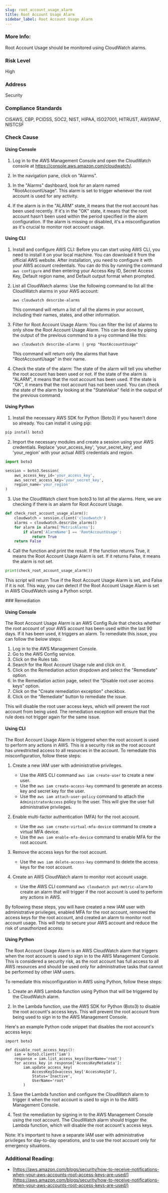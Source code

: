 ```yaml
---
slug: root_account_usage_alarm
title: Root Account Usage Alarm
sidebar_label: Root Account Usage Alarm
---
```


### More Info:

Root Account Usage should be monitored using CloudWatch alarms.

### Risk Level

High

### Address

Security

### Compliance Standards

CISAWS, CBP, PCIDSS, SOC2, NIST, HIPAA, ISO27001, HITRUST, AWSWAF, NISTCSF



<Tabs><Tab title='Cause'>
### Check Cause

#### Using Console

1. Log in to the AWS Management Console and open the CloudWatch console at https://console.aws.amazon.com/cloudwatch/.

2. In the navigation pane, click on "Alarms".

3. In the "Alarms" dashboard, look for an alarm named "RootAccountUsage". This alarm is set to trigger whenever the root account is used for any activity.

4. If the alarm is in the "ALARM" state, it means that the root account has been used recently. If it's in the "OK" state, it means that the root account hasn't been used within the period specified in the alarm configuration. If the alarm is missing or disabled, it's a misconfiguration as it's crucial to monitor root account usage.

#### Using CLI

1. Install and configure AWS CLI: Before you can start using AWS CLI, you need to install it on your local machine. You can download it from the official AWS website. After installation, you need to configure it with your AWS account credentials. You can do this by running the command `aws configure` and then entering your Access Key ID, Secret Access Key, Default region name, and Default output format when prompted.

2. List all CloudWatch alarms: Use the following command to list all the CloudWatch alarms in your AWS account:

   ```
   aws cloudwatch describe-alarms
   ```

   This command will return a list of all the alarms in your account, including their names, states, and other information.

3. Filter for Root Account Usage Alarm: You can filter the list of alarms to only show the Root Account Usage Alarm. This can be done by piping the output of the previous command to a `grep` command like this:

   ```
   aws cloudwatch describe-alarms | grep "RootAccountUsage"
   ```

   This command will return only the alarms that have "RootAccountUsage" in their name.

4. Check the state of the alarm: The state of the alarm will tell you whether the root account has been used or not. If the state of the alarm is "ALARM", it means that the root account has been used. If the state is "OK", it means that the root account has not been used. You can check the state of the alarm by looking at the "StateValue" field in the output of the previous command.

#### Using Python

1. Install the necessary AWS SDK for Python (Boto3) if you haven't done so already. You can install it using pip:
```python
pip install boto3
```

2. Import the necessary modules and create a session using your AWS credentials. Replace 'your_access_key', 'your_secret_key', and 'your_region' with your actual AWS credentials and region.
```python
import boto3

session = boto3.Session(
    aws_access_key_id='your_access_key',
    aws_secret_access_key='your_secret_key',
    region_name='your_region'
)
```

3. Use the CloudWatch client from boto3 to list all the alarms. Here, we are checking if there is an alarm for Root Account Usage.
```python
def check_root_account_usage_alarm():
    cloudwatch = session.client('cloudwatch')
    alarms = cloudwatch.describe_alarms()
    for alarm in alarms['MetricAlarms']:
        if alarm['AlarmName'] == 'RootAccountUsage':
            return True
    return False
```

4. Call the function and print the result. If the function returns True, it means the Root Account Usage Alarm is set. If it returns False, it means the alarm is not set.
```python
print(check_root_account_usage_alarm())
```
This script will return True if the Root Account Usage Alarm is set, and False if it is not. This way, you can detect if the Root Account Usage Alarm is set in AWS CloudWatch using a Python script.

</Tab>


<Tab title='Remediation'>
### Remediation

#### Using Console

The Root Account Usage Alarm is an AWS Config Rule that checks whether the root account of your AWS account has been used within the last 90 days. If it has been used, it triggers an alarm. To remediate this issue, you can follow the below steps:

1. Log in to the AWS Management Console.
2. Go to the AWS Config service.
3. Click on the Rules tab.
4. Search for the Root Account Usage rule and click on it.
5. Click on the Remediation action dropdown and select the "Remediate" option.
6. In the Remediation action page, select the "Disable root user access keys" option.
7. Click on the "Create remediation exception" checkbox.
8. Click on the "Remediate" button to remediate the issue.

This will disable the root user access keys, which will prevent the root account from being used. The remediation exception will ensure that the rule does not trigger again for the same issue.

#### Using CLI

The Root Account Usage Alarm is triggered when the root account is used to perform any actions in AWS. This is a security risk as the root account has unrestricted access to all resources in the account. To remediate this misconfiguration, follow these steps:

1. Create a new IAM user with administrative privileges.
   - Use the AWS CLI command `aws iam create-user` to create a new user.
   - Use the `aws iam create-access-key` command to generate an access key and secret key for the user.
   - Use the `aws iam attach-user-policy` command to attach the `AdministratorAccess` policy to the user. This will give the user full administrative privileges.

2. Enable multi-factor authentication (MFA) for the root account.
   - Use the `aws iam create-virtual-mfa-device` command to create a virtual MFA device.
   - Use the `aws iam enable-mfa-device` command to enable MFA for the root account.

3. Remove the access keys for the root account.
   - Use the `aws iam delete-access-key` command to delete the access keys for the root account.

4. Create an AWS CloudWatch alarm to monitor root account usage.
   - Use the AWS CLI command `aws cloudwatch put-metric-alarm` to create an alarm that will trigger if the root account is used to perform any actions in AWS.

By following these steps, you will have created a new IAM user with administrative privileges, enabled MFA for the root account, removed the access keys for the root account, and created an alarm to monitor root account usage. This will help to secure your AWS account and reduce the risk of unauthorized access.

#### Using Python

The Root Account Usage Alarm is an AWS CloudWatch alarm that triggers when the root account is used to sign in to the AWS Management Console. This is considered a security risk, as the root account has full access to all AWS resources and should be used only for administrative tasks that cannot be performed by other IAM users.

To remediate this misconfiguration in AWS using Python, follow these steps:

1. Create an AWS Lambda function using Python that will be triggered by the CloudWatch alarm.

2. In the Lambda function, use the AWS SDK for Python (Boto3) to disable the root account's access keys. This will prevent the root account from being used to sign in to the AWS Management Console.

Here's an example Python code snippet that disables the root account's access keys:

```
import boto3

def disable_root_access_keys():
    iam = boto3.client('iam')
    response = iam.list_access_keys(UserName='root')
    for access_key in response['AccessKeyMetadata']:
        iam.update_access_key(
            AccessKeyId=access_key['AccessKeyId'],
            Status='Inactive',
            UserName='root'
        )
```

3. Save the Lambda function and configure the CloudWatch alarm to trigger it when the root account is used to sign in to the AWS Management Console.

4. Test the remediation by signing in to the AWS Management Console using the root account. The CloudWatch alarm should trigger the Lambda function, which will disable the root account's access keys.

Note: It's important to have a separate IAM user with administrative privileges for day-to-day operations, and to use the root account only for emergency situations.

### Additional Reading:

- [https://aws.amazon.com/blogs/security/how-to-receive-notifications-when-your-aws-accounts-root-access-keys-are-used/](https://aws.amazon.com/blogs/security/how-to-receive-notifications-when-your-aws-accounts-root-access-keys-are-used/) 


</Tab>
</Tabs>